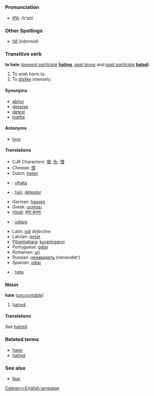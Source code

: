=={{en}}==
[[Category:English language]]
===Pronunciation===
*[[IPA]]: /h'eɪt/
===Other Spellings===
*[[h8]] (''informal'')
===Transitive verb===
'''to hate''' (''[[present participle]]'' '''[[hating]]''', ''[[past tense]] and [[past participle]]'' '''[[hated]]''')

# To wish harm to.
# To [[dislike]] intensely.
====Synonyms====
*[[abhor]]
*[[despise]]
*[[detest]]
*[[loathe]]

====Antonyms====
*[[love]]

====Translations====
*CJK Characters: [[恨]]; [[仇]]; [[憎]]
*Chinese: [[恨]]
*Dutch: [[haten]]
*{{fi}}: [[vihata]]
*{{fr}}: [[haïr]], [[détester]]
*German: [[hassen]]
*Greek: [[μισήσει]] 
*[[Hindi]]: [[घृणा करना]]
*{{it}}: [[odiare]]
*Latin: [[odi]] ''defective''
*Latvian: [[ienīst]]
*[[Pitjantjatjara]]: [[kuraringanyi]]
*Portuguese: [[odiar]]
*Romanian: [[uri]]
*Russian: [[ненавидеть]] (nenavidet')
*Spanish: [[odiar]]
*{{sv}}: [[hata]]

===Noun===
'''hate''' (''[[uncountable]]'')

#[[hatred]].

====Translations====
<!--do not add translations here - add them at "hatred" instead-->
''See'' [[hatred]].

===Related terms===
*[[hater]]
*[[hatred]]

===See also===
*[[fear]]